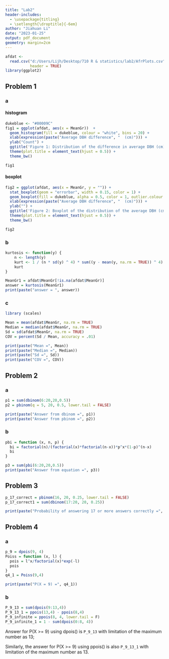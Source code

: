 ```yaml
---
title: "Lab2"
header-includes:
  - \usepackage{titling}
  - \setlength{\droptitle}{-6em} 
author: "Jiahuan Li"
date: "2023-01-25"
output: pdf_document
geometry: margin=2cm
---
```


```r
afdat <-
  read.csv("d:/Users/Lijh/Desktop/710 R & statistics/lab2/AfrPlots.csv",
           header = TRUE)
library(ggplot2)
```

## Problem 1

### a

#### histogram

```r

dukeblue <- "#00009C"
fig1 = ggplot(afdat, aes(x = MeanGr))  + 
  geom_histogram(fill = dukeblue, colour = "white", bins = 20) + 
  xlab(expression(paste("Average DBH difference", "  (cm)"))) + 
  ylab("Count") + 
  ggtitle('Figure 1: Distribution of the difference in average DBH (cm) during the census') + 
  theme(plot.title = element_text(hjust = 0.5)) +
  theme_bw()

fig1
```

#### boxplot

```r
fig2 = ggplot(afdat, aes(x = MeanGr, y = "")) + 
  stat_boxplot(geom = "errorbar", width = 0.15, color = 1) + 
  geom_boxplot(fill = dukeblue, alpha = 0.5, color = 1, outlier.colour = 2) + 
  xlab(expression(paste("Average DBH difference", "  (cm)"))) + 
  ylab("") + 
  ggtitle('Figure 2: Boxplot of the distribution of the average DBH (cm) difference') + 
  theme(plot.title = element_text(hjust = 0.5)) +
  theme_bw()

fig2
```

### b

```r
kurtosis <- function(y) {
    n <- length(y)
    kurt <- 1 / (n * sd(y) ^ 4) * sum((y - mean(y, na.rm = TRUE)) ^ 4) - 3
    kurt
}

MeanGr1 = afdat$MeanGr[!is.na(afdat$MeanGr)]
answer = kurtosis(MeanGr1)
print(paste("answer = ", answer))
```

### c

```r
library (scales)

Mean = mean(afdat$MeanGr, na.rm = TRUE)
Median = median(afdat$MeanGr, na.rm = TRUE)
Sd = sd(afdat$MeanGr, na.rm = TRUE)
COV = percent(Sd / Mean, accuracy = .01)

print(paste("Mean =", Mean))
print(paste("Median =", Median))
print(paste("Sd =", Sd))
print(paste("COV =", COV))
```

## Problem 2

### a

```r
p1 = sum(dbinom(6:20,20,0.5))
p2 = pbinom(q = 5, 20, 0.5, lower.tail = FALSE)

print(paste("Answer from dbinom =", p1))
print(paste("Answer from pbinom =", p2))
```

### b

```r
pbi = function (x, n, p) {
  bi = factorial(n)/(factorial(x)*factorial(n-x))*p^x*(1-p)^(n-x)
  bi
}

p3 = sum(pbi(6:20,20,0.5))
print(paste("Answer from equation =", p3))
```

## Problem 3

```r
p_17_correct = pbinom(16, 20, 0.25, lower.tail = FALSE)
p_17_correct1 = sum(dbinom(17:20, 20, 0.25))

print(paste("Probability of answering 17 or more answers correctly =", p_17_correct1))
```

## Problem 4

### a

```r
p_9 = dpois(9, 4)
Poiss = function (x, l) {
  pois = l^x/factorial(x)*exp(-l)
  pois
}
q4_1 = Poiss(9,4)

print(paste("P(X = 9) =", q4_1))
```

### b

```r
P_9_13 = sum(dpois(9:13,4))
P_9_13_1 = ppois(13,4) - ppois(8,4)
P_9_infinite = ppois(8, 4, lower.tail = F)
P_9_infinite_1 = 1 - sum(dpois(0:8, 4))
```

Answer for P(X \>= 9) using dpois() is `P_9_13` with limitation of the maximum number as 13;

Similarly, the answer for P(X \>= 9) using ppois() is also `P_9_13_1` with limitation of the maximum number as 13.
